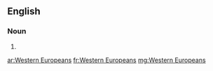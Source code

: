 ==English==

===Noun===
{{head|en|plural|head=[[western|Western]] [[Europeans]]}}

# {{plural of|Western European|lang=en}}

[[ar:Western Europeans]]
[[fr:Western Europeans]]
[[mg:Western Europeans]]